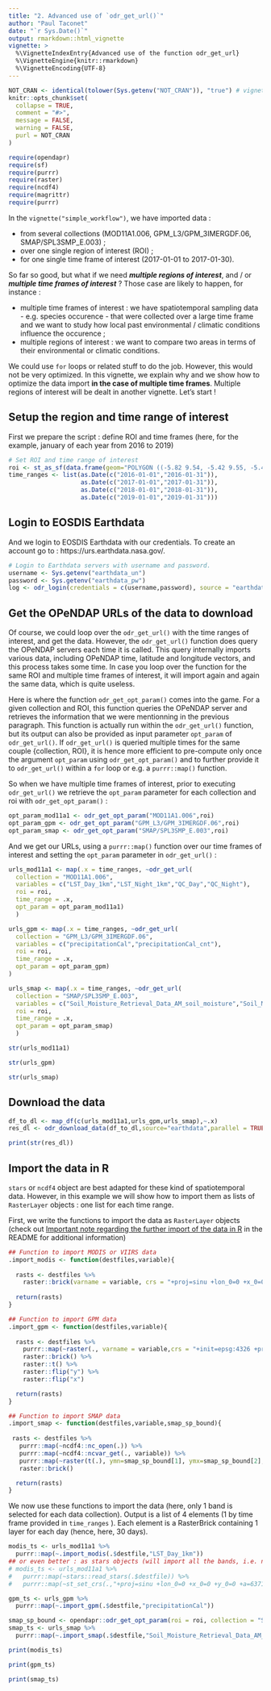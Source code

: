 ```yaml
---
title: "2. Advanced use of `odr_get_url()`"
author: "Paul Taconet"
date: "`r Sys.Date()`"
output: rmarkdown::html_vignette
vignette: >
  %\VignetteIndexEntry{Advanced use of the function odr_get_url}
  %\VignetteEngine{knitr::rmarkdown}
  %\VignetteEncoding{UTF-8}
---
```


```r
NOT_CRAN <- identical(tolower(Sys.getenv("NOT_CRAN")), "true") # vignette will not be executed when tested on the cran
knitr::opts_chunk$set(
  collapse = TRUE,
  comment = "#>",
  message = FALSE,
  warning = FALSE,
  purl = NOT_CRAN
)
```

```r
require(opendapr)
require(sf)
require(purrr)
require(raster)
require(ncdf4)
require(magrittr)
require(purrr)
```

In the `vignette("simple_workflow")`, we have imported data : 

* from several collections (MOD11A1.006, GPM_L3/GPM_3IMERGDF.06, SMAP/SPL3SMP_E.003) ;
* over one single region of interest (ROI) ;
* for one single time frame of interest (2017-01-01 to 2017-01-30).

So far so good, but what if we need ***multiple regions of interest***, and / or ***multiple time frames of interest*** ? Those case are likely to happen, for instance : 

* multiple time frames of interest : we have spatiotemporal sampling data - e.g. species occurence - that were collected over a large time frame and we want to study how local past environmental / climatic conditions influence the occurence ;
* multiple regions of interest : we want to compare two areas in terms of their environmental or climatic conditions.

We could use `for` loops or related stuff to do the job. However, this would not be very optimized. In this vignette, we explain why and we show how to optimize the data import **in the case of multiple time frames**. Multiple regions of interest will be dealt in another vignette. Let's start ! 

## Setup the region and time range of interest

First we prepare the script : define ROI and time frames (here, for the example, january of each year from 2016 to 2019)

```r
# Set ROI and time range of interest
roi <- st_as_sf(data.frame(geom="POLYGON ((-5.82 9.54, -5.42 9.55, -5.41 8.84, -5.81 8.84, -5.82 9.54))"),wkt="geom",crs = 4326)
time_ranges <- list(as.Date(c("2016-01-01","2016-01-31")),
                    as.Date(c("2017-01-01","2017-01-31")),
                    as.Date(c("2018-01-01","2018-01-31")),
                    as.Date(c("2019-01-01","2019-01-31")))
```

## Login to EOSDIS Earthdata

And we login to EOSDIS Earthdata with our credentials. To create an account go to : https://urs.earthdata.nasa.gov/.

```r
# Login to Earthdata servers with username and password.
username <- Sys.getenv("earthdata_un")
password <- Sys.getenv("earthdata_pw")
log <- odr_login(credentials = c(username,password), source = "earthdata")
```


<!--
## Download data over multiple regions of interest

The `odr_get_url()` function internally supports the import of multiple regions of interest : the `roi` argument (which must be a POLYGON-type geometry `sf` or `sfc` object) can be composed of several features. 

As an example :

```r
# This ROI is composed of two features :
(roi <- st_as_sf(data.frame(name=c("Korhogo","Diebougou"),geom=c("POLYGON ((-5.82 9.54, -5.42 9.55, -5.41 8.84, -5.81 8.84, -5.82 9.54))",
                                   "POLYGON ((-3.62 11.03, -3.13 11.04, -3.11 10.60, -3.60 10.60, -3.62 11.03))"
                                   )),wkt="geom",crs = 4326))
```

```r
require(mapview)
mapview::mapview(roi,legend=F)
```

Get the urls for MOD11A1.006, GPM_L3/GPM_3IMERGDF.06 and SMAP/SPL3SMP_E.003 collections for these 2 regions of interest and the time frame : 

```r
time_range <- as.Date(c("2017-01-01","2017-01-30"))

## Get the URLs of MODIS Terra LST daily
urls_mod11a1 <- odr_get_url(
  collection = "MOD11A1.006",
  variables = c("LST_Day_1km","LST_Night_1km","QC_Day","QC_Night"),
  roi = roi,
  time_range = time_range
 )

## Get the URLs of GPM daily
urls_gpm <- odr_get_url(
  collection = "GPM_L3/GPM_3IMERGDF.06",
  variables = c("precipitationCal","precipitationCal_cnt"),
  roi = roi,
  time_range = time_range
 )

## Get the URLs of SMAP 3-days
urls_smap <- odr_get_url(
  collection = "SMAP/SPL3SMP_E.003",
  variables = c("Soil_Moisture_Retrieval_Data_AM_soil_moisture","Soil_Moisture_Retrieval_Data_AM_retrieval_qual_flag","Soil_Moisture_Retrieval_Data_PM_soil_moisture_pm","Soil_Moisture_Retrieval_Data_PM_retrieval_qual_flag_pm"),
  roi = roi,
  time_range = time_range
 )

head(urls_mod11a1,3)

head(urls_gpm,3)

head(urls_smap,3)
```

We notice that in the 'name' and 'destfile' fields, we now have a '_1' and '_2' at the end of the name / destfile which correspond to the two features of the object `roi`.

We can now download data as usual with `odr_download_data()` ! 

<!--
```r
df_to_dl <- rbind(urls_mod11a1,urls_gpm,urls_smap)
res_dl <- odr_download_data(df_to_dl,source="earthdata",parallel = TRUE)

print(str(res_dl))
```

-->

## Get the OPeNDAP URLs of the data to download {#get-url}

Of course, we could loop over the `odr_get_url()` with the time ranges of interest, and get the data. However, the `odr_get_url()` function does query the OPeNDAP servers each time it is called. This query internally imports various data, including OPeNDAP time, latitude and longitude vectors, and this process takes some time. In case you loop over the function for the same ROI and multiple time frames of interest, it will import again and again the same data, which is quite useless.

Here is where the function `odr_get_opt_param()` comes into the game. For a given collection and ROI, this function queries the OPeNDAP server and retrieves the information that we were mentionning in the previous paragraph. This function is actually run within the `odr_get_url()` function, but its output can also be provided as input parameter `opt_param` of `odr_get_url()`. If `odr_get_url()` is queried multiple times for the same couple {collection, ROI}, it is hence more efficient to pre-compute only once the argument `opt_param` using `odr_get_opt_param()` and to further provide it to `odr_get_url()` within a `for` loop or e.g. a `purrr::map()` function.

So when we have multiple time frames of interest, prior to executing `odr_get_url()` we retrieve the `opt_param` parameter for each collection and roi with `odr_get_opt_param()` :

```r
opt_param_mod11a1 <- odr_get_opt_param("MOD11A1.006",roi)
opt_param_gpm <- odr_get_opt_param("GPM_L3/GPM_3IMERGDF.06",roi)
opt_param_smap <- odr_get_opt_param("SMAP/SPL3SMP_E.003",roi)
```

And we get our URLs, using a `purrr::map()` function over our time frames of interest and setting the `opt_param` parameter in `odr_get_url()`  : 

```r
urls_mod11a1 <- map(.x = time_ranges, ~odr_get_url(
  collection = "MOD11A1.006",
  variables = c("LST_Day_1km","LST_Night_1km","QC_Day","QC_Night"),
  roi = roi,
  time_range = .x,
  opt_param = opt_param_mod11a1)
  )

urls_gpm <- map(.x = time_ranges, ~odr_get_url(
  collection = "GPM_L3/GPM_3IMERGDF.06",
  variables = c("precipitationCal","precipitationCal_cnt"),
  roi = roi,
  time_range = .x,
  opt_param = opt_param_gpm)
)

urls_smap <- map(.x = time_ranges, ~odr_get_url(
  collection = "SMAP/SPL3SMP_E.003",
  variables = c("Soil_Moisture_Retrieval_Data_AM_soil_moisture","Soil_Moisture_Retrieval_Data_AM_retrieval_qual_flag","Soil_Moisture_Retrieval_Data_PM_soil_moisture_pm","Soil_Moisture_Retrieval_Data_PM_retrieval_qual_flag_pm"),
  roi = roi,
  time_range = .x,
  opt_param = opt_param_smap)
  )

str(urls_mod11a1)

str(urls_gpm)

str(urls_smap)
```
<!--
If we want to be convinced that this way of doing the things is quicker than not providing the `opt_param` parameter : 

```r
require(tictoc)

# Not providing the `opt_param` parameter
tic()
for (i in 1:length(time_ranges)){
  urls_mod11a1_notprov <- rbind(urls_mod11a1,
                      odr_get_url(
                        collection = "MOD11A1.006",
                        variables = c("LST_Day_1km","LST_Night_1km","QC_Day","QC_Night"),
                        roi = roi,
                        time_range = time_ranges[[i]])
                      )
}
toc()

# Providing the `opt_param` parameter
tic()
opt_param_mod11a1 <- odr_get_opt_param("MOD11A1.006",roi)
for (i in 1:length(time_ranges)){
  urls_mod11a1_prov <- rbind(urls_mod11a1,
                      odr_get_url(
                        collection = "MOD11A1.006",
                        variables = c("LST_Day_1km","LST_Night_1km","QC_Day","QC_Night"),
                        roi = roi,
                        time_range = time_ranges[[i]],
                        opt_param = opt_param_mod11a1)
                      )
}
toc()


identical(urls_mod11a1_notprov,urls_mod11a1_prov)
```
-->
## Download the data {#download}

```r
df_to_dl <- map_df(c(urls_mod11a1,urls_gpm,urls_smap),~.x)
res_dl <- odr_download_data(df_to_dl,source="earthdata",parallel = TRUE)

print(str(res_dl))
```

## Import the data in R {#import}

`stars` or `ncdf4` object are best adapted for these kind of spatiotemporal data. However, in this example we will show how to import them as lists of `RasterLayer` objects : one list for each time range.

First, we write the functions to import the data as `RasterLayer` objects (check out [Important note regarding the further import of the data in R](https://ptaconet.github.io/opendapr/index.html#important-note-import) in the README for additional information)

```r
## Function to import MODIS or VIIRS data
.import_modis <- function(destfiles,variable){
  
  rasts <- destfiles %>%
    raster::brick(varname = variable, crs = "+proj=sinu +lon_0=0 +x_0=0 +y_0=0 +a=6371007.181 +b=6371007.181 +units=m +no_defs")
  
  return(rasts)
}

## Function to import GPM data
.import_gpm <- function(destfiles,variable){
  
  rasts <- destfiles %>%
    purrr::map(~raster(., varname = variable,crs = "+init=epsg:4326 +proj=longlat +datum=WGS84 +no_defs +ellps=WGS84 +towgs84=0,0,0 ")) %>%
    raster::brick() %>%
    raster::t() %>%
    raster::flip("y") %>%
    raster::flip("x")

  return(rasts)
}

## Function to import SMAP data
.import_smap <- function(destfiles,variable,smap_sp_bound){
  
 rasts <- destfiles %>%
   purrr::map(~ncdf4::nc_open(.)) %>%
   purrr::map(~ncdf4::ncvar_get(., variable)) %>%
   purrr::map(~raster(t(.), ymn=smap_sp_bound[1], ymx=smap_sp_bound[2], xmn=smap_sp_bound[3], xmx=smap_sp_bound[4], crs="+proj=cea +lon_0=0 +lat_ts=30 +x_0=0 +y_0=0 +datum=WGS84 +units=m +no_defs +ellps=WGS84 +towgs84=0,0,0")) %>%  # EPSG : 6933
   raster::brick()

  return(rasts)
}
```

We now use these functions to import the data (here, only 1 band is selected for each data collection). Output is a list of 4 elements (1 by time frame provided in `time_ranges` ). Each element is a RasterBrick containing 1 layer for each day (hence, here, 30 days).

```r
modis_ts <- urls_mod11a1 %>%
  purrr::map(~.import_modis(.$destfile,"LST_Day_1km"))
## or even better : as stars objects (will import all the bands, i.e. no need to select one band only)
# modis_ts <- urls_mod11a1 %>%
#   purrr::map(~stars::read_stars(.$destfile)) %>%
#   purrr::map(~st_set_crs(.,"+proj=sinu +lon_0=0 +x_0=0 +y_0=0 +a=6371007.181 +b=6371007.181 +units=m +no_defs"))

gpm_ts <- urls_gpm %>%
  purrr::map(~.import_gpm(.$destfile,"precipitationCal"))

smap_sp_bound <- opendapr::odr_get_opt_param(roi = roi, collection = "SMAP/SPL3SMP_E.003")$roiSpatialBound$`1`
smap_ts <- urls_smap %>%
  purrr::map(~.import_smap(.$destfile,"Soil_Moisture_Retrieval_Data_AM_soil_moisture",smap_sp_bound))

print(modis_ts)

print(gpm_ts)

print(smap_ts)
```
